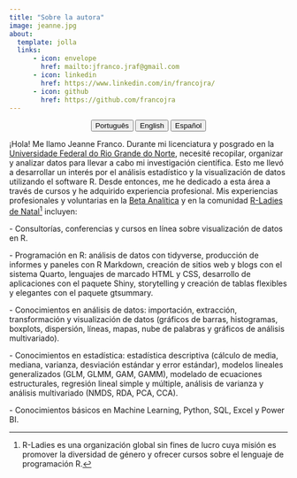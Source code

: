 ---
title: "Sobre la autora"
image: jeanne.jpg
about:
  template: jolla
  links:
      - icon: envelope
        href: mailto:jfranco.jraf@gmail.com
      - icon: linkedin
        href: https://www.linkedin.com/in/francojra/
      - icon: github
        href: https://github.com/francojra
---

<center>

::: {.btn-group role="group" aria-label="About"}
<a href="about-pt.html"> <button type="button" class="btn btn-primary me-md-2 btn-sm">Português</button></a> <a href="about-en.html"> <button type="button" class="btn btn-primary me-md-2 btn-sm">English</button></a> <a href="about-es.html"><button type="button" class="btn btn-primary me-md-2 btn-sm">Español</button></a>
:::

</center>

¡Hola! Me llamo Jeanne Franco. Durante mi licenciatura y posgrado en la [Universidade Federal do Rio Grande do Norte](https://www.ufrn.br/), necesité recopilar, organizar y analizar datos para llevar a cabo mi investigación científica. Esto me llevó a desarrollar un interés por el análisis estadístico y la visualización de datos utilizando el software R. Desde entonces, me he dedicado a esta área a través de cursos y he adquirido experiencia profesional. Mis experiencias profesionales y voluntarias en la [Beta Analítica](https://betaanalitica.com.br/) y en la comunidad [R-Ladies de Natal](https://rladies.org/)[^1] incluyen:

[^1]:R-Ladies es una organización global sin fines de lucro cuya misión es promover la diversidad de género y ofrecer cursos sobre el lenguaje de programación R.

\- Consultorías, conferencias y cursos en línea sobre visualización de datos en R.

\- Programación en R: análisis de datos con tidyverse, producción de informes y paneles con R Markdown, creación de sitios web y blogs con el sistema Quarto, lenguajes de marcado HTML y CSS, desarrollo de aplicaciones con el paquete Shiny, storytelling y creación de tablas flexibles y elegantes con el paquete gtsummary.

\- Conocimientos en análisis de datos: importación, extracción, transformación y visualización de datos (gráficos de barras, histogramas, boxplots, dispersión, líneas, mapas, nube de palabras y gráficos de análisis multivariado).

\- Conocimientos en estadística: estadística descriptiva (cálculo de media, mediana, varianza, desviación estándar y error estándar), modelos lineales generalizados (GLM, GLMM, GAM, GAMM), modelado de ecuaciones estructurales, regresión lineal simple y múltiple, análisis de varianza y análisis multivariado (NMDS, RDA, PCA, CCA).

\- Conocimientos básicos en Machine Learning, Python, SQL, Excel y Power BI.